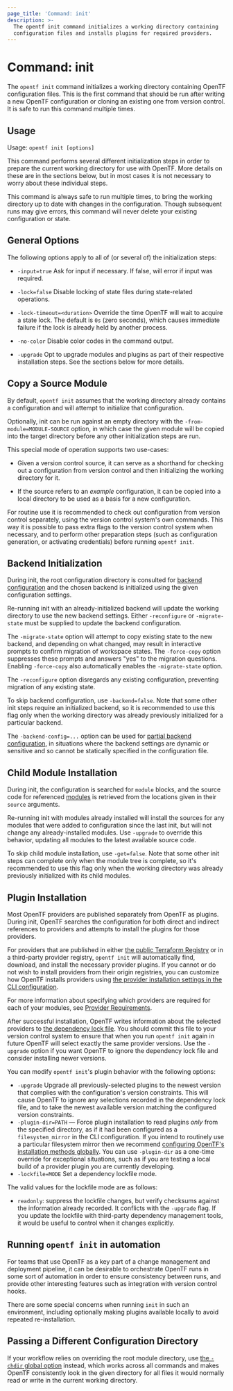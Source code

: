 ```yaml
---
page_title: 'Command: init'
description: >-
  The opentf init command initializes a working directory containing
  configuration files and installs plugins for required providers.
---
```


# Command: init

The `opentf init` command initializes a working directory
containing OpenTF configuration files. This is the first command that should
be run after writing a new OpenTF configuration or cloning an existing one
from version control. It is safe to run this command multiple times.

## Usage

Usage: `opentf init [options]`

This command performs several different initialization steps in order to
prepare the current working directory for use with OpenTF. More details on
these are in the sections below, but in most cases it is not necessary to worry
about these individual steps.

This command is always safe to run multiple times, to bring the working
directory up to date with changes in the configuration. Though subsequent runs
may give errors, this command will never delete your existing configuration or
state.

## General Options

The following options apply to all of (or several of) the initialization steps:

* `-input=true` Ask for input if necessary. If false, will error if
  input was required.

* `-lock=false` Disable locking of state files during state-related operations.

* `-lock-timeout=<duration>` Override the time OpenTF will wait to acquire
  a state lock. The default is `0s` (zero seconds), which causes immediate
  failure if the lock is already held by another process.

* `-no-color` Disable color codes in the command output.

* `-upgrade` Opt to upgrade modules and plugins as part of their respective
  installation steps. See the sections below for more details.

## Copy a Source Module

By default, `opentf init` assumes that the working directory already
contains a configuration and will attempt to initialize that configuration.

Optionally, init can be run against an empty directory with the
`-from-module=MODULE-SOURCE` option, in which case the given module will be
copied into the target directory before any other initialization steps are
run.

This special mode of operation supports two use-cases:

* Given a version control source, it can serve as a shorthand for checking out
  a configuration from version control and then initializing the working directory
  for it.

* If the source refers to an _example_ configuration, it can be copied into
  a local directory to be used as a basis for a new configuration.

For routine use it is recommended to check out configuration from version
control separately, using the version control system's own commands. This way
it is possible to pass extra flags to the version control system when necessary,
and to perform other preparation steps (such as configuration generation, or
activating credentials) before running `opentf init`.

## Backend Initialization

During init, the root configuration directory is consulted for
[backend configuration](/opentf/language/settings/backends/configuration) and the chosen backend
is initialized using the given configuration settings.

Re-running init with an already-initialized backend will update the working
directory to use the new backend settings. Either `-reconfigure` or
`-migrate-state` must be supplied to update the backend configuration.

The `-migrate-state` option will attempt to copy existing state to the new
backend, and depending on what changed, may result in interactive prompts to
confirm migration of workspace states.  The `-force-copy` option suppresses
these prompts and answers "yes" to the migration questions.
Enabling `-force-copy` also automatically enables the `-migrate-state` option.

The `-reconfigure` option disregards any existing configuration, preventing
migration of any existing state.

To skip backend configuration, use `-backend=false`. Note that some other init
steps require an initialized backend, so it is recommended to use this flag only
when the working directory was already previously initialized for a particular
backend.

The `-backend-config=...` option can be used for
[partial backend configuration](/opentf/language/settings/backends/configuration#partial-configuration),
in situations where the backend settings are dynamic or sensitive and so cannot
be statically specified in the configuration file.

## Child Module Installation

During init, the configuration is searched for `module` blocks, and the source
code for referenced [modules](/opentf/language/modules/develop) is retrieved from the locations
given in their `source` arguments.

Re-running init with modules already installed will install the sources for
any modules that were added to configuration since the last init, but will not
change any already-installed modules. Use `-upgrade` to override this behavior,
updating all modules to the latest available source code.

To skip child module installation, use `-get=false`. Note that some other init
steps can complete only when the module tree is complete, so it's recommended
to use this flag only when the working directory was already previously
initialized with its child modules.

## Plugin Installation

Most OpenTF providers are published separately from OpenTF as plugins.
During init, OpenTF searches the configuration for both direct and indirect
references to providers and attempts to install the plugins for those providers.

For providers that are published in either
[the public Terraform Registry](https://registry.terraform.io/) or in a
third-party provider registry, `opentf init` will automatically find,
download, and install the necessary provider plugins. If you cannot or do not
wish to install providers from their origin registries, you can customize how
OpenTF installs providers using
[the provider installation settings in the CLI configuration](/opentf/cli/config/config-file#provider-installation).

For more information about specifying which providers are required for each
of your modules, see [Provider Requirements](/opentf/language/providers/requirements).

After successful installation, OpenTF writes information about the selected
providers to [the dependency lock file](/opentf/language/files/dependency-lock).
You should commit this file to your version control system to ensure that
when you run `opentf init` again in future OpenTF will select exactly
the same provider versions. Use the `-upgrade` option if you want OpenTF
to ignore the dependency lock file and consider installing newer versions.

You can modify `opentf init`'s plugin behavior with the following options:

* `-upgrade` Upgrade all previously-selected plugins to the newest version
  that complies with the configuration's version constraints. This will
  cause OpenTF to ignore any selections recorded in the dependency lock
  file, and to take the newest available version matching the configured
  version constraints.
* `-plugin-dir=PATH` — Force plugin installation to read plugins _only_ from
  the specified directory, as if it had been configured as a `filesystem_mirror`
  in the CLI configuration. If you intend to routinely use a particular
  filesystem mirror then we recommend
  [configuring OpenTF's installation methods globally](/opentf/cli/config/config-file#provider-installation).
  You can use `-plugin-dir` as a one-time override for exceptional situations,
  such as if you are testing a local build of a provider plugin you are
  currently developing.
* `-lockfile=MODE` Set a dependency lockfile mode.

The valid values for the lockfile mode are as follows:

* `readonly`: suppress the lockfile changes, but verify checksums against the
  information already recorded. It conflicts with the `-upgrade` flag. If you
  update the lockfile with third-party dependency management tools, it would be
  useful to control when it changes explicitly.

## Running `opentf init` in automation

For teams that use OpenTF as a key part of a change management and
deployment pipeline, it can be desirable to orchestrate OpenTF runs in some
sort of automation in order to ensure consistency between runs, and provide
other interesting features such as integration with version control hooks.

There are some special concerns when running `init` in such an environment,
including optionally making plugins available locally to avoid repeated
re-installation.

## Passing a Different Configuration Directory

If your workflow relies on overriding
the root module directory, use
[the `-chdir` global option](/opentf/cli/commands#switching-working-directory-with-chdir)
instead, which works across all commands and makes OpenTF consistently look
in the given directory for all files it would normally read or write in the
current working directory.
